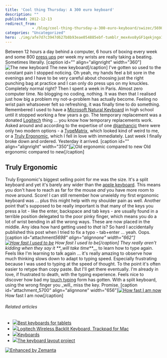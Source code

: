 ```yaml
---
title: 'Cool thing Thursday: A 300 euro keyboard'
description: ""
published: 2012-12-13
redirect_from: 
            - /blog/cool-thing-thursday-a-300-euro-keyboard/swizec/5690
categories: "Uncategorized"
hero: ./img/afe7d7c3947d627b8b93eae054885ebf-tumblr_mex4vo8yGF1qekjngo1_500.jpg
---
```

Between 12 hours a day behind a computer, 6 hours of boxing every week and some 800 [press ups](http://en.wikipedia.org/wiki/Push-up "Push-up") per week my wrists are really taking a beating. Sometimes literally. \[caption id=&quot;&quot; align=&quot;alignright&quot; width=&quot;360&quot;]![The new keyboard](./img/afe7d7c3947d627b8b93eae054885ebf-tumblr_mex4vo8yGF1qekjngo1_500.jpg "The new keyboard") The new keyboard\[/caption] I&#x27;ve gotten so used to the constant pain I stopped noticing. Oh yeah, my hands feel a bit sore in the evenings and I have to be very careful about choosing just the right punching bag at practice and I can only do press ups on my knuckles. Completely normal right? Then I spent a week in Paris. Almost zero computer time. No blogging no coding, nothing. It was then that I realised just how big a problem my not-a-problem has actually become. Feeling no wrist pain whatsoever felt so refreshing, it was finally time to do something. Remembered I used to have a [Microsoft Natural Keyboard](http://www.microsoft.com/hardware/en-us/p/natural-ergonomic-desktop-7000/WTA-00001 "Microsoft Natural keyboard") in high school until it stopped working a few years a go. The temporary replacement was a donated [Logitech](http://logitech.com "Logitech") thing ... you know how temporary replacements work. Asked around and according to the expertise of one [@janhancic](http://twitter.com/janhancic) there were only two modern options - a [TypeMatrix](http://www.typematrix.com "TypeMatrix"), which looked kind of weird to me, or a [Truly Ergonomic](http://trulyergonomic.com/), which I fell in love with immediately. Last week I finally broke down and ordered. Yesterday it arrived. \[caption id=&quot;&quot; align=&quot;alignright&quot; width=&quot;350&quot;]![Old ergonomic compared to new](./img/56370ac9b7ddf5f627c39638fddf7d29-tumblr_mez4ywxEzf1qekjngo1_500.jpg "Old ergonomic compared to new") Old ergonomic compared to new\[/caption]

## Truly Ergonomic

Truly Ergonomic&#x27;s biggest selling point for me was the size. It&#x27;s a split keyboard and yet it&#x27;s barely any wider than the [apple keyboard](http://www.apple.com/keyboard "Apple Keyboard"). This means you don&#x27;t have to reach as far for the mouse _and_ you have more room to move around. Score! I can still remember how unwieldy my first ergonomic keyboard was ... plus this might help with my shoulder pain as well. Another point that&#x27;s supposed to be really important is that many of the keys you press a lot - like the enter, backspace and tab keys - are usually found in a terrible position delegated to the poor pinky finger, which means you do a lot of wrist bending in all the wrong ways. These are now placed in the middle. Any idea how hard getting used to _that_ is? So hard I accidentally published this post when I tried to fix a typo - tab+enter ... yeah. Oops. \[caption id=&quot;attachment*5698&quot; align=&quot;alignnone&quot; width=&quot;662&quot;][![How fast I used to be](http://swizec.com/blog/wp-content/uploads/2012/12/Selection_084.png "How fast I used to be")](./img/blog-wp-content-uploads-2012-12-Selection_084.png) How fast I used to be\[/caption] They really aren&#x27;t kidding when they say it \*\*\_will take time*\*\*\__ to learn how to type again. Feels like I&#x27;m learning to talk again ... it&#x27;s really amazing to observe how much thinking slows down to adapt to typing speed. Especially frustrating because I was used to typing at the speed of thought. To the point it&#x27;s often easier to retype than copy paste. But I&#x27;ll get there eventually. I&#x27;m already in love, if frustrated to death, with the typing experience. Feels nice to discover how bad my [touch typing](http://en.wikipedia.org/wiki/Touch_typing "Touch typing") form has gotten. With a split keyboard, using the wrong finger you \_will_ miss the key. Promise. \[caption id=&quot;attachment_5700&quot; align=&quot;alignnone&quot; width=&quot;656&quot;][![How fast I am now](http://swizec.com/blog/wp-content/uploads/2012/12/Selection_085.png "How fast I am now")](./img/blog-wp-content-uploads-2012-12-Selection_085.png) How fast I am now\[/caption]

###### Related articles

- [![](http://i.zemanta.com/132067230_80_80.jpg)](http://www.news4jax.com/consumer-news/consumer-reports/Tablet-keyboards-for-easy-typing/-/1934720/17732106/-/1ox364z/-/index.html)[Best keyboards for tablets](http://www.news4jax.com/consumer-news/consumer-reports/Tablet-keyboards-for-easy-typing/-/1934720/17732106/-/1ox364z/-/index.html)
- [![](http://i.zemanta.com/noimg_105_80_80.jpg)](http://mobilityupdate.com/mac/logitech-wireless-backlit-keyboard-trackpad/)[Logitech Wireless Backlit Keyboard, Trackpad for Mac](http://mobilityupdate.com/mac/logitech-wireless-backlit-keyboard-trackpad/)
- [![](http://i.zemanta.com/131030743_80_80.jpg)](http://blog.fsck.com/2012/12/keyboards.html)[Keyboards](http://blog.fsck.com/2012/12/keyboards.html)
- [![](http://i.zemanta.com/noimg_92_80_80.jpg)](http://mathematicalmulticore.wordpress.com/the-keyboard-layout-project/)[The keyboard layout project](http://mathematicalmulticore.wordpress.com/the-keyboard-layout-project/)

[![Enhanced by Zemanta](http://img.zemanta.com/zemified_e.png?x-id=7e458f9a-198e-4617-9bfa-58696bb9ea0a)](http://www.zemanta.com/?px "Enhanced by Zemanta")
